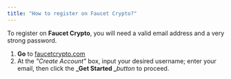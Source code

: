 ```yaml
---
title: "How to register on Faucet Crypto?"
---
```


To register on **Faucet Crypto**, you will need a valid email address and a very strong password.

1. **Go** to [faucetcrypto.com](http://faucetcrypto.com)
2. At the _"Create Account"_ box, input your desired username; enter your email, then click the **_Get Started _**_button_ to proceed.
